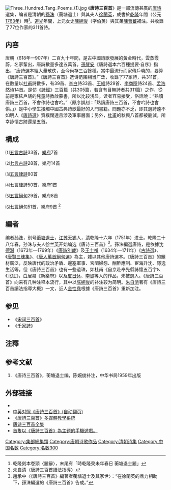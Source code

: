 {{Original research|条目的“内容”一节|date=2021年11月}}
[[File:Three_Hundred_Tang_Poems_(1).jpg|thumb]]
《'''唐诗三百首'''》是一部流傳甚廣的[[唐诗|唐诗]]選集，编者是清朝的[[孫洙|孫洙]]（蘅塘退士）與其夫人[[徐蘭英|徐蘭英]]，成書於[[乾隆|乾隆]]年間（公元[[1763年|1763年]]）時<ref>乾隆刻本卷頭〈題辭〉，末尾有「時乾隆癸未年春日 蘅塘退士題」</ref>。[[道光|道光]]年間，上元女史[[陳婉俊|陳婉俊]]（字伯英）與其弟[[陳晉蕃|陳晉蕃]]補注。共收錄了77位作家的311首詩。

==内容==
唐朝（618年—907年）二百九十年間，是古中國詩歌發展的黃金時代，雲蒸霞蔚，名家輩出，唐詩數量多達五萬首。[[孫琴安|孫琴安]]《唐詩選本六百種提要·自序》指出，“唐詩選本經大量散佚，至今尚存三百餘種。當中最流行而家傳戶曉的，要算《唐詩三百首》。”《唐詩三百首》选诗范围相当广泛，收錄了77家詩，共311首，在數量以[[杜甫|杜甫]]詩數多，有39首、[[李白|李白]]詩33首、[[王維|王維]]詩29首、[[李商隱|李商隱]]詩24首、[[孟浩然|孟浩然]]诗14首。是仿《[[詩經|詩經]]》三百篇（共305篇，若含有目無詩者共311篇）之作，從前是家絃戶誦的兒童詩教啟蒙書，所以比较浅显，读者容易接受，俗話說：“熟讀唐詩三百首，不會作詩也會吟。”（原序誤刻：「熟讀唐詩三百首，不會吟詩也會偷。」）是中小學生接觸中國古典詩歌最好的入門書籍。問題亦不乏，即其選詩遠不如明人《[[唐詩選|唐詩選]]》質樸闊達且涉及軍事層面；另外，[[杜甫|杜甫]]的秋興八首都被删減，所幸詠懷古跡還是五首。

==構成==
⑴[[五言古詩|五言古詩]]33首，[[樂府|樂府]]7首

⑵[[七言古詩|七言古詩]]28首，樂府14首

⑶[[五言律詩|五言律詩]]80首

⑷[[七言律詩|七言律詩]]50首，樂府1首

⑸[[五言絕句|五言絕句]]29首，樂府8首

⑹[[七言絕句|七言絕句]]51首，樂府9首
<ref>[[朱自清|朱自清]]〈唐詩三百首讀法指導〉</ref>

==編者==
编者[[孙洙|孙洙]]，别号[[蘅塘退士|蘅塘退士]]，[[江苏|江苏]][[无锡|无锡]]人，[[清|清]]乾隆十六年（1751年）进士。乾隆二十八年春，孙洙与夫人[[徐兰英|徐兰英]]开始编选《唐诗三百首》<ref>趙承中〈《唐詩三百首》編著者蘅塘退士及其家世〉：“在徐蘭英的鼎力相助下，孫洙編選的《唐詩三百首》告成。”</ref>。孫洙編選唐詩，是依據[[沈德潛|沈德潛]]（1673年—1769年）《[[唐詩別裁|唐詩別裁]]》及[[王士禎|王士禎]]（1634年—1711年）《[[古詩選|古詩選]]》、《[[唐賢三昧集|唐賢三昧集]]》、《[[唐人萬首絕句選|唐人萬首絕句選]]》為主，雜以其他唐詩選本。《唐詩三百首》的題材廣泛，反映唐代的政治矛盾、邊塞軍事、宮閨婦怨、酬酢應制、宦海升沈、隱逸生活等。但《唐詩三百首》也有一些遺珠，如杜甫《自京赴奉先縣詠懷五百字》、《北征》，白居易《新樂府》以及[[皮日休|皮日休]]、[[李賀|李賀]]等人的作品，未被選入。《唐詩三百首》向来有几种注释本流行，其中以[[陈婉俊|陈婉俊]]的补注较为简明。[[朱自清|朱自清]]著有《唐詩三百首讀法指導大概》一文，近人[[金性堯|金性堯]]根據《唐詩三百首》重新加注。

== 参见 ==
*《[[宋词三百首|宋词三百首]]》
*《[[千家詩|千家詩]]》

==注釋==
<div class="references-small">
<references />
</div>

==参考文献==
#《唐诗三百首》，蘅塘退士编，陈婉俊补注，中华书局1959年出版

== 外部链接 ==
{{Wikisource}}
* {{互联网档案馆音乐|id=tangpoems4_1207_librivox}}
* [https://web.archive.org/web/20090706081100/http://staticlake.appspot.com/tangshi/index.html 中英对照《唐詩三百首》(自动翻页)]
* [https://web.archive.org/web/20090406092803/http://cls.hs.yzu.edu.tw/300/Home.htm 《唐詩三百首》多媒體教學系統]
* [http://www.300tangshi.com/ 唐诗三百首全集]{{Wayback|url=http://www.300tangshi.com/ |date=20200812030343 }}
* [https://play.google.com/store/apps/details?id=com.seventy3ers.tangpoetry 首隻以《唐詩三百首》為主題的手機遊戲。]

[[Category:集部總集類|Category:集部總集類]]
[[Category:唐朝诗歌作品|Category:唐朝诗歌作品]]
[[Category:清朝诗集|Category:清朝诗集]]
[[Category:中国名数|Category:中国名数]]
[[Category:名数300|Category:名数300]]